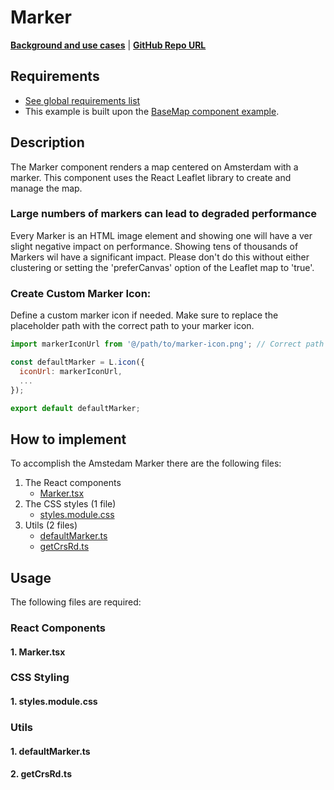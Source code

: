 
<Meta of={MarkerStories} />

# Marker

**[Background and use cases](../?path=/docs/leaflet-layers--docs#marker)** | **<a href="https://github.com/Amsterdam/ee-react-map-demos/tree/main/src/pages/ReactLeaflet/Marker" target="_blank">GitHub Repo URL</a>**

## Requirements

- [See global requirements list](../?path=/docs/global-requirements--docs)
- This example is built upon the [BaseMap component example](../?path=/docs/react-leaflet-baselayer--docs).

## Description

The Marker component renders a map centered on Amsterdam with a marker.
This component uses the React Leaflet library to create and manage the map.

### Large numbers of markers can lead to degraded performance

Every Marker is an HTML image element and showing one will have a ver slight negative impact on performance.
Showing tens of thousands of Markers wil have a significant impact.
Please don't do this without either clustering or setting the 'preferCanvas' option of the Leaflet map to 'true'.

### Create Custom Marker Icon:

Define a custom marker icon if needed. Make sure to replace the placeholder path with the correct path to your marker icon.

```js
import markerIconUrl from '@/path/to/marker-icon.png'; // Correct path to your marker icon

const defaultMarker = L.icon({
  iconUrl: markerIconUrl,
  ...
});

export default defaultMarker;
```

## How to implement

To accomplish the Amstedam Marker there are the following files:
1. The React components
    * [Marker.tsx](#1-markertsx)
2. The CSS styles (1 file)
    * [styles.module.css](#1-stylesmodulecss)
3. Utils (2 files)
    * [defaultMarker.ts](#1-defaultmarkerts)
    * [getCrsRd.ts](#2-getcrsrdts)

## Usage

The following files are required:

### React Components

#### 1. Marker.tsx
<Source code={Marker} />

### CSS Styling

#### 1. styles.module.css

<Source code={styles} />

### Utils

#### 1. defaultMarker.ts

<Source code={defaultMarker} />

#### 2. getCrsRd.ts

<Source code={getCrsRd} />